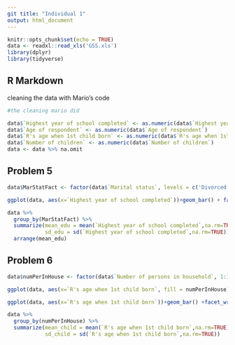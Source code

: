 ```yaml
---
git title: "Individual 1"
output: html_document
---
```


```r
knitr::opts_chunk$set(echo = TRUE)
data <- readxl::read_xls('GSS.xls')
library(dplyr)
library(tidyverse)

```

## R Markdown
cleaning the data with Mario's code

```r
#the cleaning mario did

data$`Highest year of school completed` <- as.numeric(data$`Highest year of school completed`)
data$`Age of respondent` <- as.numeric(data$`Age of respondent`)
data$`R's age when 1st child born` <- as.numeric(data$`R's age when 1st child born`)
data$`Number of children` <- as.numeric(data$`Number of children`)
data <- data %>% na.omit

```

## Problem 5
```r

data$MarStatFact <- factor(data$`Marital status`, levels = c('Divorced','Married','Widowed','Never married','Separated', 'No answer'))

ggplot(data, aes(x=`Highest year of school completed`))+geom_bar() + facet_wrap(~ MarStatFact )

data %>% 
  group_by(MarStatFact) %>%
  summarize(mean_edu = mean(`Highest year of school completed`,na.rm=TRUE),
            sd_edu = sd(`Highest year of school completed`,na.rm=TRUE)) %>%
  arrange(mean_edu)
```


## Problem 6
```r

data$numPerInHouse <- factor(data$`Number of persons in household`, 1:12 )

ggplot(data, aes(x=`R's age when 1st child born`, fill = numPerInHouse))+geom_bar(color = 'black')+xlab("Age when First Child was Born")+ylab("count")+labs(fill = "Number of People in Household")+ggtitle("Age when First Child is Born by Number of People in Household")

ggplot(data, aes(x=`R's age when 1st child born`))+geom_bar() +facet_wrap(~ `Number of persons in household`, scales = 'free_y')+ggtitle("Age when First Child was Born Separated by Number of People in Household")

data %>%
  group_by(numPerInHouse) %>%
  summarize(mean_child = mean(`R's age when 1st child born`,na.rm=TRUE),
            sd_child = sd(`R's age when 1st child born`,na.rm=TRUE))
```